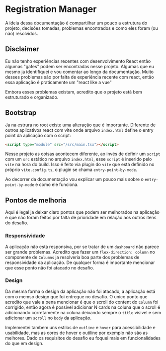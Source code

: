 # Registration Manager

A ideia dessa documentação é compartilhar um pouco a estrutura do projeto, decisões tomadas,
problemas encontrados e como eles foram (ou não) resolvidos.

## Disclaimer

Eu não tenho experiências recentes com desenvolvimento React então algumas "gafes" podem ser
encontradas nesse projeto. Algumas que eu mesmo ja identifiquei e vou comentar ao longo da documentação.
Muito desses problemas são por falta de experiência recente com react, então essa aplicação é praticamente
um "react like a vue"

Embora esses problemas existam, acredito que o projeto está bem estruturado e organizado.

## Bootstrap

Ja na estrura no root existe uma alteração que é importante. Diferente de outros aplicativos react com vite
onde arquivo `index.html` define o entry point da aplicação com o script:

```html
<script type="module" src="/src/main.tsx"></script>
```

Nesse projeto as coisas acontecem diferente, ao invés de definir um `script` com um `src`
estático no arquivo `index.html`, esse `script` é inserido pelo `vite` na hora do build. Isso é
feito via plugin do `vite` que está definido no próprio `vite.config.ts`, o plugin se chama `entry-point-by-mode`.

Ao decorrer da documentação vou explicar um pouco mais sobre o `entry-point-by-mode` e como ele funciona.

## Pontos de melhoria

Aqui é legal ja deixar claro pontos que podem ser melhorados na aplicação e que não foram feitos por falta
de prioridade em relação aos outros itens do desafio.

### Responsividade

A aplicação não está responsiva, por se tratar de um `dashboard` não parece ser grande problemas. Acredito que
fazer um `flex-direction: column` no componente de `Columns` ja resolveria boa parte dos problemas de responsividade
da aplicação. De qualquer forma é importante mencionar que esse ponto não foi atacado no desafio.

### Design

Da mesma forma o design da aplicação não foi atacado, a aplicação está com o memso design que foi entregue no desafio.
O unico ponto que acredito que vale a pena mencionar é que o scroll do content do `Column` foi corrigido,
então agora é possivel adicionar N cards na coluna que o scroll é adicionando corretamente na coluna deixando
sempre o `title` visivel e sem adicionar um `scroll` no `body` da aplicação.

Implementei tambem uns estilos de `outline` e `hover` para acessibilidade e usabilidade, mas as cores de
hover e outiline por exemplo não são as melhores. Dado os requisitos do desafio eu foquei mais em funcionalidades
do que em design.
